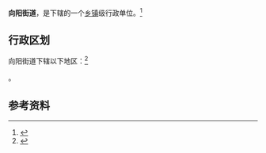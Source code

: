 {{中国乡级行政区|37/06/02/001/000}}

'''向阳街道'''，是{{PRC admin/fullname|37/06/02/001/000|3}}下辖的一个[[乡镇|乡镇]]级行政单位。<ref>{{PRC admin/ref sgc|{{PRC admin/parent|37/06/02/001/000}}}}</ref>

== 行政区划 ==

向阳街道下辖以下地区：<ref>{{PRC admin/ref sgc|37/06/02/001/000}}</ref>

{{PRC admin/children|37/06/02/001/000}}。

== 参考资料 ==

{{reflist}}

{{行政区划小作品}}
{{PRC admin/navcat|37/06/02/001/000}}